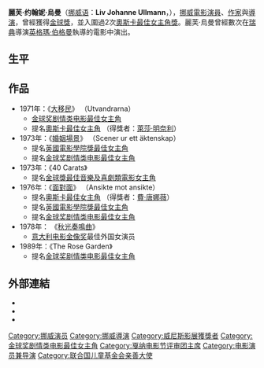 {{noteTA
|T=zh-hans:利夫·乌尔曼; zh-hant:麗芙·烏曼;
|1=zh-hans:利夫; zh-hant:麗芙;
|2=zh-hans:乌尔曼; zh-hant:烏曼;
}}
{{Infobox entertainer
| type=女演員
| image     = Liv Ullmann.jpg
| caption   = 利夫·乌尔曼出席戛纳电影节，2000年
| birthname = Liv Johanne Ullmann
| birthdate = {{birth date and age|1938|12|16}}
| location  = {{JPN}}[[東京|東京]] 
| spouse    = Gappe Stang（1960-1965） <br /> Donald Saunders（1985-1995）
| children  = Linn Ullmann<br>出生於{{birth date and age|1966|8|9}}
| academyawards = '''[[奧斯卡榮譽獎|奧斯卡榮譽獎]]'''<br>2021年 "Ullman's bravery and emotional transparency has gifted audiences with deeply affecting screen portrayals"
| goldenglobeawards='''[[金球奖剧情类电影最佳女主角|剧情类电影最佳女主角]]'''<br>1972年 《[[大移民|大移民]]》
| awards='''[[國家評論協會|國家評論協會]]最佳女主角獎'''<br>1968年 《[[狼的時刻|狼的時刻]]》 ; 《[[羞恥|羞恥]]》<br>1973年 《The New Land》<br>1976年 《[[面對面_(電影)|面對面]]》<br>
'''[[國家影評人協會|國家影評人協會]]最佳女主角獎'''<br>1968年 《[[羞恥|羞恥]]》<br>1973年 《The New Land》<br>1974年 《[[婚姻場景|婚姻場景]]》<br>
'''[[紐約影評人協會|紐約影評人協會]]最佳女主角獎'''<br>1972年 《[[哭泣與耳語|哭泣與耳語]]》；《[[大移民|大移民]]》<br>1974年 《[[婚姻場景|婚姻場景]]》<br>1976年 《[[面對面_(電影)|面對面]]》
}}
'''麗芙·约翰妮·烏曼'''（[[挪威语|挪威语]]：'''Liv Johanne Ullmann'''，{{bd|1938年|12月16日|catIdx=U}}），[[挪威|挪威]][[電影|電影]][[演員|演員]]、[[作家|作家]]與[[導演|導演]]，曾經獲得[[金球獎_(影視獎項)|金球獎]]，並入圍過2次[[奧斯卡最佳女主角獎|奧斯卡最佳女主角獎]]。麗芙·烏曼曾經數次在[[瑞典|瑞典]]導演[[英格瑪·伯格曼|英格瑪·伯格曼]]執導的電影中演出。

== 生平 ==

== 作品 ==
*1971年：《[[大移民|大移民]]》 （Utvandrarna）
** [[金球奖剧情类电影最佳女主角|金球奖剧情类电影最佳女主角]]
** 提名[[奧斯卡最佳女主角|奧斯卡最佳女主角]] （得獎者：[[萊莎·明奈利|萊莎·明奈利]]）
*1973年：《[[婚姻場景|婚姻場景]]》 （Scener ur ett äktenskap）
** 提名[[英國電影學院獎最佳女主角|英國電影學院獎最佳女主角]]
** 提名[[金球奖剧情类电影最佳女主角|金球奖剧情类电影最佳女主角]]
*1973年：《40 Carats》
** 提名[[金球獎最佳音樂及喜劇類電影女主角|金球獎最佳音樂及喜劇類電影女主角]]
*1976年：《[[面對面_(電影)|面對面]]》 （Ansikte mot ansikte）
** 提名[[奧斯卡最佳女主角|奧斯卡最佳女主角]] （得獎者：[[費·唐娜薇|費·唐娜薇]]）
** 提名[[英國電影學院獎最佳女主角|英國電影學院獎最佳女主角]]
** 提名[[金球奖剧情类电影最佳女主角|金球奖剧情类电影最佳女主角]]
*1978年： 《[[秋光奏鳴曲|秋光奏鳴曲]]》
**[[意大利电影金像奖|意大利电影金像奖]]最佳外国女演员
*1989年：《The Rose Garden》
** 提名[[金球奖剧情类电影最佳女主角|金球奖剧情类电影最佳女主角]]

{{start}} {{s-awards}}
{{succession box|title=[[金球奖剧情类电影最佳女主角|金球奖剧情类电影最佳女主角]]|years=1972|before=[[珍·芳達|珍·芳達]]<br>《[[柳巷芳草|柳巷芳草]]》|after=[[瑪莎·曼森|瑪莎·曼森]]<br>《[[吧女生涯原是夢|吧女生涯原是夢]]》}}
{{end}}

== 外部連結 ==
* {{imdb name|id=0880521|name=利夫·乌尔曼}}
* {{tcmdb name|id=195724|name=利夫·乌尔曼}}
* {{ibdb name|id=68931|name=利夫·乌尔曼}}

{{大衛獎最佳女主角}}
{{坎城影展評審團主席}}
{{金球奖剧情类电影最佳女主角}}
{{國家影評人協會獎最佳女主角}}
{{紐約影評人協會獎最佳女主角}}
{{洛杉磯影評人協會獎最佳女主角}}
{{義大利電影金像獎最佳外國女演員}}
{{國家評論協會獎最佳女主角}}
{{奧斯卡榮譽獎}}
{{Authority control}}
{{DEFAULTSORT:Ullmann, Liv}}
[[Category:挪威演员|Category:挪威演员]]
[[Category:挪威導演|Category:挪威導演]]
[[Category:威尼斯影展獲獎者|Category:威尼斯影展獲獎者]]
[[Category:金球奖剧情类电影最佳女主角|Category:金球奖剧情类电影最佳女主角]]
[[Category:戛纳电影节评审团主席|Category:戛纳电影节评审团主席]]
[[Category:电影演员兼导演|Category:电影演员兼导演]]
[[Category:联合国儿童基金会亲善大使|Category:联合国儿童基金会亲善大使]]